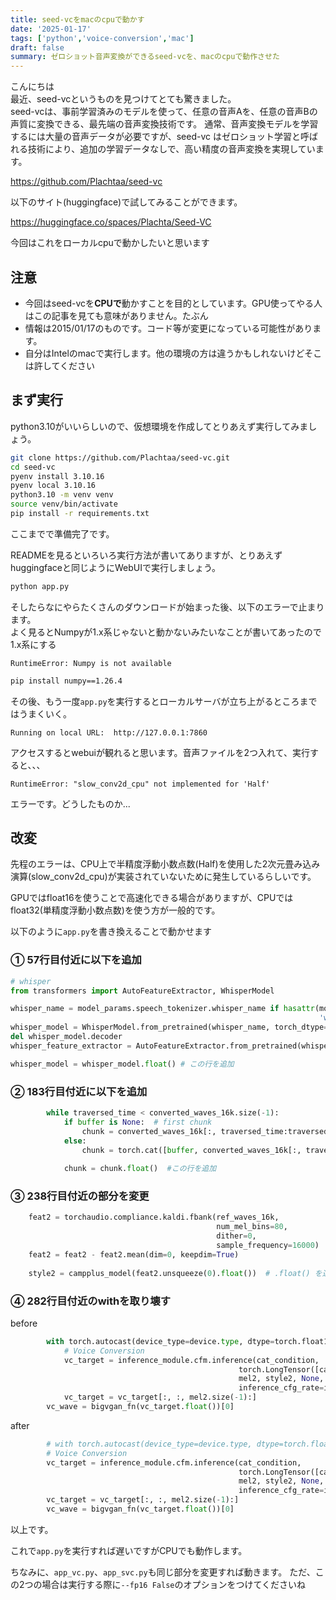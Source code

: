 ```yaml
---
title: seed-vcをmacのcpuで動かす
date: '2025-01-17'
tags: ['python','voice-conversion','mac']
draft: false
summary: ゼロショット音声変換ができるseed-vcを、macのcpuで動作させた
---
```


こんにちは  
最近、seed-vcというものを見つけてとても驚きました。  
seed-vcは、事前学習済みのモデルを使って、任意の音声Aを、任意の音声Bの声質に変換できる、最先端の音声変換技術です。
通常、音声変換モデルを学習するには大量の音声データが必要ですが、seed-vc はゼロショット学習と呼ばれる技術により、追加の学習データなしで、高い精度の音声変換を実現しています。

https://github.com/Plachtaa/seed-vc

以下のサイト(huggingface)で試してみることができます。

https://huggingface.co/spaces/Plachta/Seed-VC

今回はこれをローカルcpuで動かしたいと思います


## 注意

- 今回はseed-vcを**CPUで**動かすことを目的としています。GPU使ってやる人はこの記事を見ても意味がありません。たぶん
- 情報は2015/01/17のものです。コード等が変更になっている可能性があります。
- 自分はIntelのmacで実行します。他の環境の方は違うかもしれないけどそこは許してください

## まず実行

python3.10がいいらしいので、仮想環境を作成してとりあえず実行してみましょう。

```zsh
git clone https://github.com/Plachtaa/seed-vc.git
cd seed-vc
pyenv install 3.10.16
pyenv local 3.10.16  
python3.10 -m venv venv
source venv/bin/activate
pip install -r requirements.txt
```

ここまでで準備完了です。

READMEを見るといろいろ実行方法が書いてありますが、とりあえずhuggingfaceと同じようにWebUIで実行しましょう。

```zsh
python app.py
```

そしたらなにやらたくさんのダウンロードが始まった後、以下のエラーで止まります。  
よく見るとNumpyが1.x系じゃないと動かないみたいなことが書いてあったので1.x系にする

```error
RuntimeError: Numpy is not available
```

```zsh
pip install numpy==1.26.4
```

その後、もう一度`app.py`を実行するとローカルサーバが立ち上がるところまではうまくいく。

`Running on local URL:  http://127.0.0.1:7860`

アクセスするとwebuiが観れると思います。音声ファイルを2つ入れて、実行すると、、、

```
RuntimeError: "slow_conv2d_cpu" not implemented for 'Half'
```

エラーです。どうしたものか...


## 改変

先程のエラーは、CPU上で半精度浮動小数点数(Half)を使用した2次元畳み込み演算(slow_conv2d_cpu)が実装されていないために発生しているらしいです。

GPUではfloat16を使うことで高速化できる場合がありますが、CPUではfloat32(単精度浮動小数点数)を使う方が一般的です。

以下のように`app.py`を書き換えることで動かせます


### ① 57行目付近に以下を追加

```python
# whisper
from transformers import AutoFeatureExtractor, WhisperModel

whisper_name = model_params.speech_tokenizer.whisper_name if hasattr(model_params.speech_tokenizer,
                                                                     'whisper_name') else "openai/whisper-small"
whisper_model = WhisperModel.from_pretrained(whisper_name, torch_dtype=torch.float16).to(device)
del whisper_model.decoder
whisper_feature_extractor = AutoFeatureExtractor.from_pretrained(whisper_name)

whisper_model = whisper_model.float() # この行を追加
```


### ② 183行目付近に以下を追加

```python
        while traversed_time < converted_waves_16k.size(-1):
            if buffer is None:  # first chunk
                chunk = converted_waves_16k[:, traversed_time:traversed_time + 16000 * 30]
            else:
                chunk = torch.cat([buffer, converted_waves_16k[:, traversed_time:traversed_time + 16000 * (30 - overlapping_time)]], dim=-1)
            
            chunk = chunk.float()  #この行を追加
```


### ③ 238行目付近の部分を変更

```python
    feat2 = torchaudio.compliance.kaldi.fbank(ref_waves_16k,
                                              num_mel_bins=80,
                                              dither=0,
                                              sample_frequency=16000)
    feat2 = feat2 - feat2.mean(dim=0, keepdim=True)
    
    style2 = campplus_model(feat2.unsqueeze(0).float())  # .float() を追加する
```

### ④ 282行目付近のwithを取り壊す

before
```python
        with torch.autocast(device_type=device.type, dtype=torch.float16):
            # Voice Conversion
            vc_target = inference_module.cfm.inference(cat_condition,
                                                   torch.LongTensor([cat_condition.size(1)]).to(mel2.device),
                                                   mel2, style2, None, diffusion_steps,
                                                   inference_cfg_rate=inference_cfg_rate)
            vc_target = vc_target[:, :, mel2.size(-1):]
        vc_wave = bigvgan_fn(vc_target.float())[0]
```

after
```python
        # with torch.autocast(device_type=device.type, dtype=torch.float16):
        # Voice Conversion
        vc_target = inference_module.cfm.inference(cat_condition,
                                                   torch.LongTensor([cat_condition.size(1)]).to(mel2.device),
                                                   mel2, style2, None, diffusion_steps,
                                                   inference_cfg_rate=inference_cfg_rate)
        vc_target = vc_target[:, :, mel2.size(-1):]
        vc_wave = bigvgan_fn(vc_target.float())[0]
```

以上です。

これで`app.py`を実行すれば遅いですがCPUでも動作します。

ちなみに、`app_vc.py`、`app_svc.py`も同じ部分を変更すれば動きます。
ただ、この2つの場合は実行する際に`--fp16 False`のオプションをつけてくださいね
